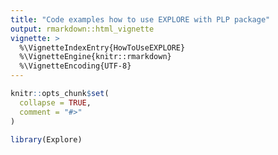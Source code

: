 ```yaml
---
title: "Code examples how to use EXPLORE with PLP package"
output: rmarkdown::html_vignette
vignette: >
  %\VignetteIndexEntry{HowToUseEXPLORE}
  %\VignetteEngine{knitr::rmarkdown}
  %\VignetteEncoding{UTF-8}
---
```


```r
knitr::opts_chunk$set(
  collapse = TRUE,
  comment = "#>"
)
```

```r
library(Explore)
```

